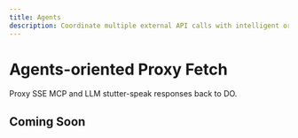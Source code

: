 ```yaml
---
title: Agents
description: Coordinate multiple external API calls with intelligent orchestration
---
```


# Agents-oriented Proxy Fetch

Proxy SSE MCP and LLM stutter-speak responses back to DO.

## Coming Soon
